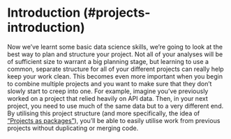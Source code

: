 # Introduction (#projects-introduction)

Now we've learnt some basic data science skills, we're going to look at the best way to plan and structure your project. Not all of your analyses will be of sufficient size to warrant a big planning stage, but learning to use a common, separate structure for all of your different projects can really help keep your work clean. This becomes even more important when you begin to combine multiple projects and you want to make sure that they don't slowly start to creep into one. For example, imagine you've previously worked on a project that relied heavily on API data. Then, in your next project, you need to use much of the same data but to a very different end. By utilising this project structure (and more specifically, the idea of ["Projects as packages"](#projects-as-packages)), you'll be able to easily utilise work from previous projects without duplicating or merging code.